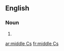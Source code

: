 ==English==

===Noun===
{{head|en|noun plural form}}

# {{plural of|middle C|lang=en}}

[[ar:middle Cs]]
[[fr:middle Cs]]